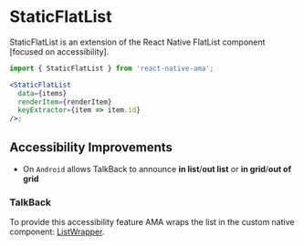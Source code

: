 
# StaticFlatList

StaticFlatList is an extension of the React Native FlatList component [focused on accessibility].

```jsx
import { StaticFlatList } from 'react-native-ama';

<StaticFlatList
  data={items}
  renderItem={renderItem}
  keyExtractor={item => item.id}
/>;
```

## Accessibility Improvements

- On `Android` allows TalkBack to announce **in list**/**out list** or **in grid**/**out of grid**

### TalkBack

<TalkBackList />

To provide this accessibility feature AMA wraps the list in the custom native
component: [ListWrapper](./ListWrapper.mdx).
